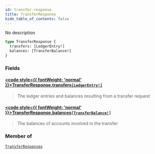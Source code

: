 ```yaml
---
id: transfer-response
title: TransferResponse
hide_table_of_contents: false
---
```








No description

```graphql
type TransferResponse {
  transfers: [LedgerEntry!]
  balances: [TransferBalance!]
}
```


### Fields

#### [<code style={{ fontWeight: 'normal' }}>TransferResponse.<b>transfers</b></code>](#)<Bullet />[`[LedgerEntry!]`](/testnet/api/graphql/objects/ledger-entry) <Badge class="secondary" text="list"/> <Badge class="secondary" text="object"/>
> The ledger entries and balances resulting from a transfer request
> 

#### [<code style={{ fontWeight: 'normal' }}>TransferResponse.<b>balances</b></code>](#)<Bullet />[`[TransferBalance!]`](/testnet/api/graphql/objects/transfer-balance) <Badge class="secondary" text="list"/> <Badge class="secondary" text="object"/>
> The balances of accounts involved in the transfer
> 



### Member of

[`TransferResponses`](/testnet/api/graphql/objects/transfer-responses)  <Badge class="secondary" text="object"/>



